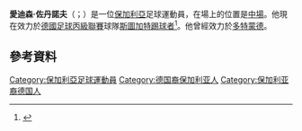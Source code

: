 '''愛迪森·佐丹諾夫'''（{{lang-bg|Едисон Йорданов}}；{{bd|1993年|6月8日}}）是一位[[保加利亞|保加利亞]]足球運動員，在場上的位置是[[中場|中場]]。他現在效力於[[德國足球丙級聯賽|德國足球丙級聯賽]]球隊[[斯圖加特踢球者|斯圖加特踢球者]]<ref>{{cite web | url = http://www.kicker.de/news/fussball/2bundesliga/vereine/2-bundesliga/2011-12/hansa-rostock-3/49270/spieler_edisson-jordanov.html | title = Jordanov, Edisson | language = de | publisher = kicker.de | accessdate = 22 April 2012 | archive-date = 2016-03-04 | archive-url = https://web.archive.org/web/20160304101649/http://www.kicker.de/news/fussball/2bundesliga/vereine/2-bundesliga/2011-12/hansa-rostock-3/49270/spieler_edisson-jordanov.html | dead-url = no }}</ref>。他曾經效力於[[多特蒙德足球俱樂部|多特蒙德]]。
==參考資料==
{{Reflist}}

{{DEFAULTSORT: Jordanov, Edisson}}
[[Category:保加利亞足球運動員|Category:保加利亞足球運動員]]
[[Category:德国裔保加利亚人|Category:德国裔保加利亚人]]
[[Category:保加利亚裔德国人|Category:保加利亚裔德国人]]

{{Sport-bio-stub}}